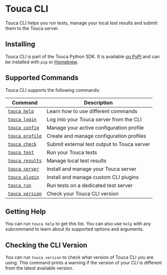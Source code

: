 
# Touca CLI

Touca CLI helps you run tests, manage your local test results and submit them to
the Touca server.

## Installing

Touca CLI is part of the Touca Python SDK. It is available
[on PyPI](https://pypi.org/project/touca) and can be installed with `pip` or
[Homebrew](https://brew.sh).

<InstallCommands />

## Supported Commands

Touca CLI supports the following commands:

| Command                                                  | Description                                 |
| -------------------------------------------------------- | ------------------------------------------- |
| [`touca help`](#getting-help)                            | Learn how to use different commands         |
| [`touca login`](/cli/config#login)                       | Log into your Touca server from the CLI     |
| [`touca config`](/cli/config)                            | Manage your active configuration profile    |
| [`touca profile`](/cli/config#configuration-profiles)    | Create and manage configuration profiles    |
| [`touca check`](/cli/test#capturing-files)               | Submit external test output to Touca server |
| [`touca test`](/cli/test/#running-tests-locally)         | Run your Touca tests                        |
| [`touca results`](/cli/results)                          | Manage local test results                   |
| [`touca server`](/cli/server)                            | Install and manage your Touca server        |
| [`touca plugin`](/cli/plugin)                            | Install and manage custom CLI plugins       |
| [`touca run`](/cli/test#running-tests-on-a-test-machine) | Run tests on a dedicated test server        |
| [`touca version`](#checking-the-cli-version)             | Check your Touca CLI version                |

## Getting Help

You can run `touca help` to get this list. You can also use `help` with any
subcommand to learn about its supported options and arguments.

## Checking the CLI Version

You can run `touca version` to check what version of Touca CLI you are using.
This command prints a warning if the version of your CLI is different from the
latest available version.
